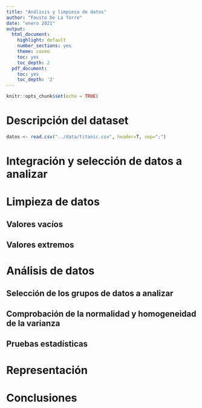 ```yaml
---
title: "Análisis y limpieza de datos"
author: "Fausto De La Torre"
date: "enero 2021"
output:
  html_document:
    highlight: default
    number_sections: yes
    theme: cosmo
    toc: yes
    toc_depth: 2
  pdf_document:
    toc: yes
    toc_depth: '2'
---
```

```r
knitr::opts_chunk$set(echo = TRUE)
```

# Descripción del dataset
```r
datos <- read.csv("../data/titanic.csv", header=T, sep=";")
```

# Integración y selección de datos a analizar

# Limpieza de datos

## Valores vacíos

## Valores extremos

# Análisis de datos

## Selección de los grupos de datos a analizar

## Comprobación de la normalidad y homogeneidad de la varianza

## Pruebas estadísticas

# Representación

# Conclusiones
